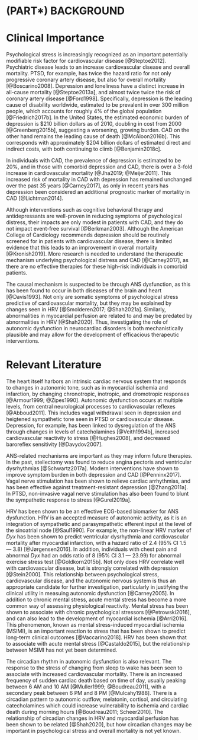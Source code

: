 # (PART\*) BACKGROUND {-}

# Clinical Importance

Psychological stress is increasingly recognized as an important potentially modifiable risk factor for cardiovascular disease [@Steptoe2012].
Psychiatric disease leads to an increase cardiovascular disease and overall mortality.
PTSD, for example, has twice the hazard ratio for not only progressive coronary artery disease, but also for overall mortality [@Boscarino2008].
Depression and loneliness have a distinct increase in all-cause mortality [@Steptoe2013a], and almost twice twice the risk of coronary artery disease [@Ford1998].
Specifically, depression is the leading cause of disability worldwide, estimated to be prevalent in over 300 million people, which accounts for roughly 4% of the global population [@Friedrich2017b].
In the United States, the estimated economic burden of depression is $210 billion dollars as of 2010, doubling in cost from 2000 [@Greenberg2015b], suggesting a worsening, growing burden.
CAD on the other hand remains the leading cause of death [@McAloon2016b]. 
This corresponds with approximately $204 billion dollars of estimated direct and indirect costs, with both continuing to climb [@Benjamin2018c]. 

In individuals with CAD, the prevalence of depression is estimated to be 20%, and in those with comorbid depression and CAD, there is over a 3-fold increase in cardiovascular mortality [@Jha2019; @Meijer2011].
This increased risk of mortality in CAD with depression has remained unchanged over the past 35 years [@Carney2017], as only in recent years has depression been considered an additional prognostic marker of mortality in CAD [@Lichtman2014].

Although interventions such as cognitive behavioral therapy and antidepressants are well-proven in reducing symptoms of psychological distress, their impacts are only modest in patients with CAD, and they do not impact event-free survival [@Berkman2003].
Although the American College of Cardiology recommends depression should be routinely screened for in patients with cardiovascular disease, there is limited evidence that this leads to an improvement in overall mortality [@Kronish2019].
More research is needed to understand the therapeutic mechanism underlying psychological distress and CAD [@Carney2017], as there are no effective therapies for these high-risk individuals in comorbid patients.

The causal mechanism is suspected to be through ANS dysfunction, as this has been found to occur in both diseases of the brain and heart [@Davis1993].
Not only are somatic symptoms of psychological stress predictive of cardiovascular mortality, but they may be explained by changes seen in HRV [@Smolderen2017; @Shah2021a].
Similarly, abnormalities in myocardial perfusion are related to and may be predated by abnormalities in HRV [@Shah2020]. 
Thus, investigating the role of autonomic dysfunction in neurocardiac disorders is both mechanistically plausible and may allow for the development of efficacious therapeutic interventions.

# Relevant Literature

The heart itself harbors an intrinsic cardiac nervous system that responds to changes in autonomic tone, such as in myocardial ischemia and infarction, by changing chronotropic, inotropic, and dromotropic responses [@Armour1999; @Zipes1990].
Autonomic dysfunction occurs at multiple levels, from central neurological processes to cardiovascular reflexes [@Abboud2011]. 
This includes vagal withdrawal seen in depression and heigtened sympathetic tone seen in PTSD or cardiovascular disease.
Depression, for example, has been linked to dysregulation of the ANS through changes in levels of catecholamines [@Veith1994b], increased cardiovascular reactivity to stress [@Hughes2008], and decreased baroreflex sensitivity [@Davydov2007].

ANS-related mechanisms are important as they may inform future therapies. 
In the past, stellectomy was found to reduce angina pectoris and ventricular dysrhythmias [@Schwartz2017a].
Modern interventions have shown to improve symptom burden in both depression and CAD [@Penninx2017].
Vagal nerve stimulation has been shown to relieve cardiac arrhythmias, and has been effective against treatment-resistant depression [@Zhang2011a].
In PTSD, non-invasive vagal nerve stimulation has also been found to blunt the sympathetic response to stress [@Gurel2019a].

HRV has been shown to be an effective ECG-based biomarker for ANS dysfunction. 
HRV is an accepted measure of autonomic activity, as it is an integration of sympathetic and parasympathetic efferent input at the level of the sinoatrial node [@Saul1990].
For example, the non-linear HRV marker of *Dyx* has been shown to predict ventricular dysrhythmia and cardiovascular mortality after myocardial infarction, with a hazard ratio of 2.4 (95% CI 1.5 --- 3.8) [@Jørgensen2016]. 
In addition, individuals with chest pain and abnormal *Dyx* had an odds ratio of 8 (95% CI 3.1 --- 23.99) for abnormal exercise stress test [@Goldkorn2015b].
Not only does HRV correlate well with cardiovascular disease, but is strongly correlated with depression [@Stein2000]. 
This relationship between psychological stress, cardiovascular disease, and the autonomic nervous system is thus an appropriate candidate for further investigation, particularly in justifying the clinical utility in measuing autonomic dysfunction [@Carney2005].
In addition to chronic mental stress, acute mental stress has become a more common way of assessing physiological reactivity. 
Mental stress has been shown to associate with chronic psychological stressors [@Petrowski2016], and can also lead to the development of myocardial ischemia [@Arri2016]. 
This phenomenon, known as mental stress-induced myocardial ischemia (MSIMI), is an important reaction to stress that has been shown to predict long-term clinical outcomes [@Vaccarino2018].
HRV has been shown that to associate with acute mental stress [@Castaldo2015], but the relationship between MSIMI has not yet been determined.

The circadian rhythm in autonomic dysfunction is also relevant. The response to the stress of changing from sleep to wake has been seen to associate with increased cardiovascular mortality.
There is an increased frequency of sudden cardiac death based on time of day, usually peaking between 6 AM and 10 AM [@Muller1999; @Boudreau2011], with a secondary peak between 6 PM and 8 PM [@Mulcahy1988]. 
There is a circadian pattern to autonomic outflow, melatonin, cortisol, and circulating catecholamines which could increase vulnerability to ischemia and cardiac death during morning hours [@Boudreau2011; Scheer2010].
The relationship of circadian changes in HRV and myocardial perfusion has been shown to be related [@Shah2020], but how circadian changes may be important in psychological stress and overall mortality is not yet known.
